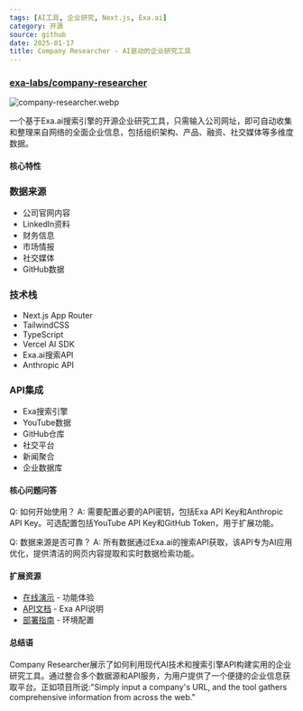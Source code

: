```yaml
---
tags: [AI工具, 企业研究, Next.js, Exa.ai]
category: 开源
source: github
date: 2025-01-17
title: Company Researcher - AI驱动的企业研究工具
---
```


### [exa-labs/company-researcher](https://github.com/exa-labs/company-researcher)

![company-researcher.webp](https://img.mengpeng.tech/i/2025/01/17/6789e6a6c6306.webp)

一个基于Exa.ai搜索引擎的开源企业研究工具，只需输入公司网址，即可自动收集和整理来自网络的全面企业信息，包括组织架构、产品、融资、社交媒体等多维度数据。

#### 核心特性

### 数据来源
- 公司官网内容
- LinkedIn资料
- 财务信息
- 市场情报
- 社交媒体
- GitHub数据

### 技术栈
- Next.js App Router
- TailwindCSS
- TypeScript
- Vercel AI SDK
- Exa.ai搜索API
- Anthropic API

### API集成
- Exa搜索引擎
- YouTube数据
- GitHub仓库
- 社交平台
- 新闻聚合
- 企业数据库

#### 核心问题问答

Q: 如何开始使用？
A: 需要配置必要的API密钥，包括Exa API Key和Anthropic API Key。可选配置包括YouTube API Key和GitHub Token，用于扩展功能。

Q: 数据来源是否可靠？
A: 所有数据通过Exa.ai的搜索API获取，该API专为AI应用优化，提供清洁的网页内容提取和实时数据检索功能。

#### 扩展资源

- [在线演示](https://companyresearcher.exa.ai) - 功能体验
- [API文档](https://docs.exa.ai) - Exa API说明
- [部署指南](https://github.com/exa-labs/company-researcher#-getting-started) - 环境配置

#### 总结语

Company Researcher展示了如何利用现代AI技术和搜索引擎API构建实用的企业研究工具。通过整合多个数据源和API服务，为用户提供了一个便捷的企业信息获取平台。正如项目所说:"Simply input a company's URL, and the tool gathers comprehensive information from across the web." 